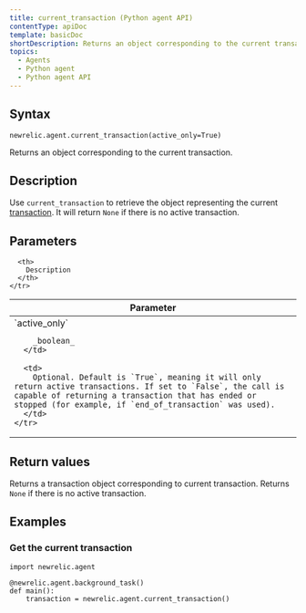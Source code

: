 ```yaml
---
title: current_transaction (Python agent API)
contentType: apiDoc
template: basicDoc
shortDescription: Returns an object corresponding to the current transaction.
topics:
  - Agents
  - Python agent
  - Python agent API
---
```


## Syntax

```
newrelic.agent.current_transaction(active_only=True)
```

Returns an object corresponding to the current transaction.

## Description

Use `current_transaction` to retrieve the object representing the current [transaction](/docs/accounts-partnerships/education/getting-started-new-relic/glossary#transaction). It will return `None` if there is no active transaction.

## Parameters

<Table>
  <thead>
    <tr>
      <th width="25%">
        Parameter
      </th>

      <th>
        Description
      </th>
    </tr>
  </thead>

  <tbody>
    <tr>
      <td>
        `active_only`

        _boolean_
      </td>

      <td>
        Optional. Default is `True`, meaning it will only return active transactions. If set to `False`, the call is capable of returning a transaction that has ended or stopped (for example, if `end_of_transaction` was used).
      </td>
    </tr>
  </tbody>
</Table>

## Return values

Returns a transaction object corresponding to current transaction. Returns `None` if there is no active transaction.

## Examples

### Get the current transaction

```
import newrelic.agent

@newrelic.agent.background_task()
def main():
    transaction = newrelic.agent.current_transaction()
```

